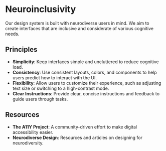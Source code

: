
<Meta title="Foundations/Neuroinclusivity" />

# Neuroinclusivity

Our design system is built with neurodiverse users in mind. We aim to create interfaces that are inclusive and considerate of various cognitive needs.

## Principles

- **Simplicity**: Keep interfaces simple and uncluttered to reduce cognitive load.
- **Consistency**: Use consistent layouts, colors, and components to help users predict how to interact with the UI.
- **Flexibility**: Allow users to customize their experience, such as adjusting text size or switching to a high-contrast mode.
- **Clear Instructions**: Provide clear, concise instructions and feedback to guide users through tasks.

## Resources

- **The A11Y Project**: A community-driven effort to make digital accessibility easier.
- **Neurodiverse Design**: Resources and articles on designing for neurodiversity.